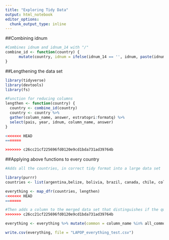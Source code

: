 ```yaml
---
title: "Exploring Tidy Data"
output: html_notebook
editor_options: 
  chunk_output_type: inline
---
```


##Combining idnum
```r
#Combines idnum and idnum_14 with "/"
combine_id <- function(country) {
      mutate(country, idnum = ifelse(idnum_14 == '', idnum, paste(idnum,idnum_14,sep = "/")))
}
```


##Lengthening the data set
```r
library(tidyverse)
library(devtools)
library(fs)

#Function for reducing columns
lengthen <- function(country) {
  country <- combine_id(country)
  country <- country %>%
  gather(column_name, answer, estratopri:formatq) %>%
  select(pais, year, idnum, column_name, answer)
}

<<<<<<< HEAD
=======

>>>>>>> c26cc21cf225696fd0120e9cd1bda731ad39764b

```

##Applying above functions to every country
```r
#Adds all the countries, in correct tidy format into a large data set

library(purrr)
countries <- list(argentina,belize, bolivia, brazil, canada, chile, colombia, costa, ecuador, elsalvador, guatemala, guyana, honduras, jamaica, mexico, nicaragua, panama, peru, suriname, usa, uruguay, venezuela)

everything <- map_dfr(countries, lengthen)
<<<<<<< HEAD
=======

#Then adds a column to the merged data set that distinguishes if the question is universal or not
>>>>>>> c26cc21cf225696fd0120e9cd1bda731ad39764b

everything <- everything %>% mutate(common = column_name %in% all_common_col)


```


```r
write.csv(everything, file = "LAPOP_everything_test.csv")
```



